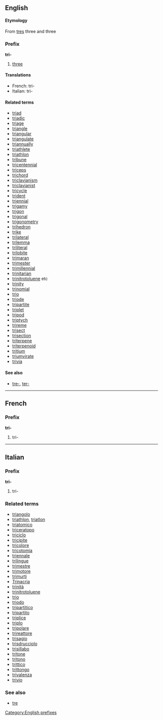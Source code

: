 ==English==
====Etymology====
From {{L.}} [[tres]] three and {{Gr.}} [[]] three
===Prefix===
[[Category:English prefixes]]
'''tri-'''

#[[three]]

====Translations====
*French: tri-
*Italian: tri-

====Related terms====
*[[triad]]
*[[triadic]]
*[[triage]]
*[[triangle]]
*[[triangular]]
*[[triangulate]]
*[[triannually]]
*[[triathlete]]
*[[triathlon]]
*[[tribune]]
*[[tricentennial]]
*[[triceps]]
*[[trichord]]
*[[triclavianism]]
*[[triclavianist]]
*[[tricycle]]
*[[trident]]
*[[triennial]]
*[[trigamy]]
*[[trigon]]
*[[trigonal]]
*[[trigonometry]]
*[[trihedron]]
*[[trike]]
*[[trilateral]]
*[[trilemma]]
*[[triliteral]]
*[[trilobite]]
*[[trimaran]]
*[[trimester]]
*[[trimillennial]]
*[[trinitarian]]
*[[trinitrotoluene]] etc
*[[trinity]]
*[[trinomial]]
*[[trio]]
*[[triode]]
*[[tripartite]]
*[[triplet]]
*[[tripod]]
*[[triptych]]
*[[trireme]]
*[[trisect]]
*[[trisection]]
*[[triterpene]]
*[[triterpenoid]]
*[[tritium]]
*[[triumvirate]]
*[[trivia]]

====See also====
*[[tre-]], [[ter-]]

----

==French==
===Prefix===
'''tri-'''

#tri-

----

==Italian==
===Prefix===
'''tri-'''

#tri-

===Related terms===
*[[triangolo]]
*[[triathlon]], [[triatlon]]
*[[triatomico]]
*[[triceratopo]]
*[[triciclo]]
*[[tricipite]]
*[[tricolore]]
*[[tricotomia]]
*[[triennale]]
*[[trilingue]]
*[[trimestre]]
*[[trimotore]]
*[[trimurti]]
*[[Trinacria]]
*[[trinità]]
*[[trinitrotoluene]]
*[[trio]]
*[[triodo]]
*[[tripartitico]]
*[[tripartito]]
*[[triplice]]
*[[triplo]]
*[[tripolare]]
*[[trireattore]]
*[[trisagio]]
*[[trisdrucciolo]]
*[[trisillabo]]
*[[tritone]]
*[[tritono]]
*[[trittico]]
*[[trittongo]]
*[[trivalenza]]
*[[trivio]]

===See also===
*[[tre]]